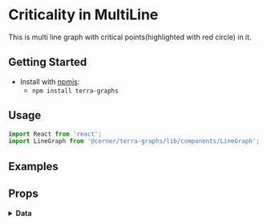 
# Criticality in MultiLine

This is multi line graph with critical points(highlighted with red circle) in it.

## Getting Started

- Install with [npmjs](https://www.npmjs.com):
  - `npm install terra-graphs`

## Usage

```jsx
import React from 'react';
import LineGraph from '@cerner/terra-graphs/lib/components/LineGraph';
```
## Examples
<LineGraph />

## Props
<PropsTable />

<details>
<summary style={{fontSize: 24 }}>
<b>Data</b>
</summary>

### Graph Config object
<GraphConfig />

### Data object
<DataObject />
</details>